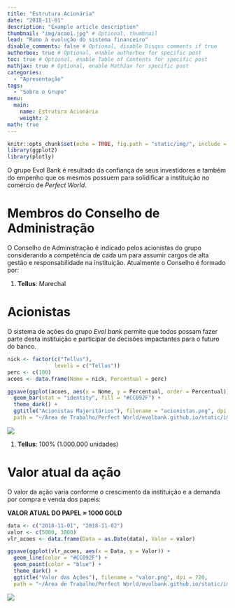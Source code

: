 ```yaml
---
title: "Estrutura Acionária"
date: "2018-11-01"
description: "Example article description"
thumbnail: "img/acao1.jpg" # Optional, thumbnail
lead: "Rumo à evolução do sistema financeiro"
disable_comments: false # Optional, disable Disqus comments if true
authorbox: true # Optional, enable authorbox for specific post
toc: true # Optional, enable Table of Contents for specific post
mathjax: true # Optional, enable MathJax for specific post
categories:
  - "Apresentação"
tags:
  - "Sobre o Grupo"
menu:
  main:
    name: Estrutura Acionária
    weight: 2
math: true
---
```


```r
knitr::opts_chunk$set(echo = TRUE, fig.path = "static/img/", include = FALSE)
library(ggplot2)
library(plotly)
```

O grupo Evol Bank é resultado da confiança de seus investidores e também do
empenho que os mesmos possuem para solidificar a instituição no comércio de
*Perfect World*.
<!--more-->

# Membros do Conselho de Administração

O Conselho de Administração é indicado pelos acionistas do grupo considerando a competência de cada um para assumir cargos de alta gestão e responsabilidade na instituição. Atualmente o Conselho é formado por:

1. **Tellus**: Marechal

# Acionistas

O sistema de ações do grupo *Evol bank* permite que todos possam fazer parte desta instituição e participar de decisões impactantes para o futuro do banco.

```r
nick <- factor(c("Tellus"),
               levels = c("Tellus"))
perc <- c(100)
acoes <- data.frame(Nome = nick, Percentual = perc)

ggsave(ggplot(acoes, aes(x = Nome, y = Percentual, order = Percentual)) +
  geom_bar(stat = "identity", fill = "#CC092F") +
  theme_dark() +
  ggtitle("Acionistas Majoritários"), filename = "acionistas.png", dpi = 720,
  path = "~/Área de Trabalho/Perfect World/evolbank.github.io/static/img", height = 5)

```

![](/img/acionistas.png)

1. **Tellus**: 100% (1.000.000 unidades)

# Valor atual da ação

O valor da ação varia conforme o crescimento da instituição e a demanda por compra e venda dos papeis:

**VALOR ATUAL DO PAPEL = 1000 GOLD**

```r

data <- c("2018-11-01", "2018-11-02")
valor <- c(5000, 3800)
vlr_acoes <- data.frame(Data = as.Date(data), Valor = valor)

ggsave(ggplot(vlr_acoes, aes(x = Data, y = Valor)) +
  geom_line(color = "#CC092F") +
  geom_point(color = "blue") +
  theme_dark() +
  ggtitle("Valor das Ações"), filename = "valor.png", dpi = 720,
  path = "~/Área de Trabalho/Perfect World/evolbank.github.io/static/img", height = 5)

```

![](/img/valor.png)